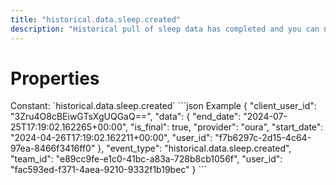 ```yaml
---
title: "historical.data.sleep.created"
description: "Historical pull of sleep data has completed and you can now pull data for this resource."
---
```

# Properties
<ResponseField name="event_type" type="const string" required="true">
Constant: `historical.data.sleep.created`
</ResponseField>
<ResponseField name="team_id" type="string" required="true">
</ResponseField>
<ResponseField name="user_id" type="string" required="true">
</ResponseField>
<ResponseField name="client_user_id" type="string" required="true">
</ResponseField>
<ResponseField name="data" type="HistoricalDataCreated" required="true">
<Expandable title="HistoricalDataCreated" defaultOpen="true">
<ResponseField name="user_id" type="string" required="true">
</ResponseField>
<ResponseField name="start_date" type="string" required="true">
</ResponseField>
<ResponseField name="end_date" type="string" required="true">
</ResponseField>
<ResponseField name="is_final" type="boolean" required="true">
</ResponseField>
<ResponseField name="provider" type="string" required="true">
</ResponseField>
</Expandable>
</ResponseField>
<ResponseExample>
```json Example
{
  "client_user_id": "3Zru4O8cBEiwGTsXgUQGaQ==",
  "data": {
    "end_date": "2024-07-25T17:19:02.162265+00:00",
    "is_final": true,
    "provider": "oura",
    "start_date": "2024-04-26T17:19:02.162211+00:00",
    "user_id": "f7b6297c-2d15-4c64-97ea-8466f3416ff0"
  },
  "event_type": "historical.data.sleep.created",
  "team_id": "e89cc9fe-e1c0-41bc-a83a-728b8cb1056f",
  "user_id": "fac593ed-f371-4aea-9210-9332f1b19bec"
}
```
</ResponseExample>
